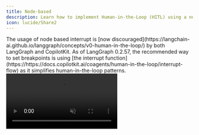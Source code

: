 ```yaml
---
title: Node-based
description: Learn how to implement Human-in-the-Loop (HITL) using a node-based flow.
icon: lucide/Share2
---
```


<Callout type="error">
    The usage of node based interrupt is [now discouraged](https://langchain-ai.github.io/langgraph/concepts/v0-human-in-the-loop/) by both LangGraph and CopilotKit.
    As of LangGraph 0.2.57, the recommended way to set breakpoints is using [the interrupt function](https://https://docs.copilotkit.ai/coagents/human-in-the-loop/interrupt-flow) as it simplifies human-in-the-loop patterns.
</Callout>

<video src="https://cdn.copilotkit.ai/docs/copilotkit/images/coagents/node-hitl.mp4" className="rounded-lg shadow-xl" loop playsInline controls autoPlay muted />

<Callout type="info">
  Pictured above is the [coagent starter](https://github.com/copilotkit/copilotkit/tree/main/examples/coagents-starter) with
  the implementation below applied!
</Callout>

## What is this?
[Node based flows](https://langchain-ai.github.io/langgraph/concepts/v0-human-in-the-loop/#dynamic-breakpoints) are predicated on LangGraph concept
of `breakpoints` which will interrupt a node before or after its execution to allow for user input.

CopilotKit allows you to add custom UI to take user input and then pass it back to the agent upon completion.

## Why should I use this?

Human-in-the-loop is a powerful way to implement complex workflows that are production ready. By having a human in the loop,
you can ensure that the agent is always making the right decisions and ultimately is being steered in the right direction.

Node-based flows are a great way to implement HITL for more complex workflows where you want to ensure the agent is aware
of everything that has happened during a HITL interaction. This is contrasted with interrupt-based flows, where the agent
is interrupted and then resumes execution from where it left off, unaware of the context of the interaction by default.

## Implementation

<Steps>
    <Step>
        ### Run and connect your agent
        <RunAndConnectAgentSnippet />
    </Step>
    
    <Step>
      ### Install the CopilotKit SDK
      <InstallSDKSnippet components={props.components}/>
    </Step>

    <Step>
        ### Add a `useCopilotAction` to your Frontend
        First, we'll create a component that renders the agent's essay draft and waits for user approval.

        ```tsx title="ui/app/page.tsx"
        import { useCopilotAction } from "@copilotkit/react-core"
        import { Markdown } from "@copilotkit/react-ui"

        function YourMainContent() {
          // ...

          useCopilotAction({ 
            name: "writeEssay",
            available: "remote",
            description: "Writes an essay and takes the draft as an argument.",
            parameters: [
              { name: "draft", type: "string", description: "The draft of the essay", required: true },
            ],
            // [!code highlight:25]
            renderAndWaitForResponse: ({ args, respond, status }) => {
              return (
                <div>
                  <Markdown content={args.draft || 'Preparing your draft...'} />
                  
                  <div className={`flex gap-4 pt-4 ${status !== "executing" ? "hidden" : ""}`}>
                    <button 
                      onClick={() => respond?.("CANCEL")}
                      disabled={status !== "executing"}
                      className="border p-2 rounded-xl w-full"
                    >
                      Try Again
                    </button>
                    <button
                      onClick={() => respond?.("SEND")}
                      disabled={status !== "executing"} 
                      className="bg-blue-500 text-white p-2 rounded-xl w-full"
                    >
                      Approve Draft
                    </button>
                  </div>
                </div>
              );
            },
          });

          // ...
        }
        ```
    </Step>

    <Step>
    ### Setup the LangGraph Agent
    Now we'll setup the LangGraph agent. Node-based flows are hard to understand without a complete example, so below
    is the complete implementation of the agent with explanations.

    Some main things to note:
    - The agent's state inherits from `CopilotKitState` to bring in the CopilotKit actions.
    - CopilotKit's actions are binded to the model as tools.
    - If the `writeEssay` action is found in the model's response, the agent will transition to the `user_feedback_node`.
    - The agent is interrupted before the `user_feedback_node` to allow for user input.

    <Tabs groupId="language" items={["Python", "TypeScript"]}>
      <Tab value="Python">
        ```python title="agent/sample_agent/agent.py"
        from typing_extensions import Literal
        from langchain_openai import ChatOpenAI
        from langchain_core.messages import SystemMessage, AIMessage
        from langchain_core.runnables import RunnableConfig
        from langgraph.graph import StateGraph, END
        from langgraph.checkpoint.memory import MemorySaver
        from langgraph.types import Command
        from copilotkit import CopilotKitState

        # 1. Define our agent's state and inherit from CopilotKitState, this brings in the CopilotKit actions
        class AgentState(CopilotKitState): # [!code highlight]
            # 1.1 Define any other state variables
            pass

        # 2. Define the chat node, this will be where the agent will talk to user and
        #    decide if it needs to call the writeEssay tool
        async def chat_node(state: AgentState, config: RunnableConfig) -> Command[Literal["user_feedback_node", "__end__"]]:
            # 2.1 Define the model and bind CopilotKit's actions as tools
            model = ChatOpenAI(model="gpt-4o")
            model_with_tools = model.bind_tools([*state.get("copilotkit", {}).get("actions", [])]) # [!code highlight]

            # 2.2 Define the system message
            system_message = SystemMessage(
                content="You write essays. Use your tools to write an essay, don't just write it in plain text."
            )

            # 2.3 Run the model to generate a response
            response = await model_with_tools.ainvoke([
                system_message,
                *state["messages"],
            ], config)

            # [!code highlight:6]
            # 2.4 Check for the writeEssay tool call and, if found, go  to the
            #     user_feedback_node to handle the user's response
            if isinstance(response, AIMessage) and response.tool_calls:
                if response.tool_calls[0].get("name") == "writeEssay":
                    return Command(goto="interrupt_node", update={"messages": response})

            # 2.5 If no tool call is found, end the agent
            return Command(goto=END, update={"messages": response})

        # 3. Define an empty interrupt node to act as buffer as we use the interrupt_after property
        def interrupt_node(state: AgentState, config: RunnableConfig):
          pass

        # 4. Define the user_feedback_node, this node will be interrupted before execution
        #    where CopilotKit's renderAndWaitForResponse provide the user's response.
        def user_feedback_node(state: AgentState, config: RunnableConfig) -> Command[Literal["chat_node"]]:
            # [!code highlight:4]
            # 3.1 Get the last message from the state, this will be 
            #     what is returned by respond() in the frontend
            last_message = state["messages"][-1]

            # 3.2 If the user declined the essay, ask them how they'd like to improve it
            if last_message.content != "SEND":
                return Command(goto="chat_node", update={
                    "messages": [SystemMessage(content="The user declined they essay, please ask them how they'd like to improve it")]
                })

            # 3.3 If the user approved the essay, ask them if they'd like anything else
            return Command(goto="chat_node", update={
                "messages": [SystemMessage(content="The user approved the essay, ask them if they'd like anything else")]
            })

        # 5. Configure the workflow
        workflow = StateGraph(AgentState)
        workflow.add_node("chat_node", chat_node)
        workflow.add_node("interrupt_node", interrupt_node)
        workflow.add_node("user_feedback_node", user_feedback_node)
        workflow.add_edge("interrupt_node", "user_feedback_node")
        workflow.set_entry_point("chat_node")

        # [!code highlight:3]
        # 6. Compile the workflow and set the interrupt_after property
        graph = workflow.compile(MemorySaver(), interrupt_after=["interrupt_node"])
        ```
      </Tab>
      <Tab value="TypeScript">
        ```tsx title="agent/sample_agent/agent.ts"
        import { z } from "zod";
        import { RunnableConfig } from "@langchain/core/runnables";
        import { tool } from "@langchain/core/tools";
        import { ToolNode } from "@langchain/langgraph/prebuilt";
        import { AIMessage, HumanMessage, SystemMessage, ToolMessage } from "@langchain/core/messages";
        import { Command, END, MemorySaver, START, StateGraph } from "@langchain/langgraph";
        import { Annotation } from "@langchain/langgraph";
        import { ChatOpenAI } from "@langchain/openai";

        // // 1. Import necessary helpers for CopilotKit actions
        import { convertActionsToDynamicStructuredTools } from "@copilotkit/sdk-js/langgraph";
        import { CopilotKitStateAnnotation } from "@copilotkit/sdk-js/langgraph";

        // 2. Define graph state, inherit from CopilotKitState to bring in CopilotKit actions
        //    and messages.
        export const AgentStateAnnotation = Annotation.Root({
            ...CopilotKitStateAnnotation.spec,
        });
        export type AgentState = typeof AgentStateAnnotation.State;

        // 3. Define the chat node, this will be the main entry point that a user interacts with
        async function chatNode(state: AgentState, config: RunnableConfig) {
          // 3.1 Define the model, lower temperature for deterministic responses
          const model = new ChatOpenAI({ temperature: 0, model: "gpt-4o" });

          // 3.2 Bind the tools to the model, include CopilotKit actions. This allows
          //     the model to call tools that are defined in CopilotKit by the frontend.
          const modelWithTools = model.bindTools!(
            [ ...convertActionsToDynamicStructuredTools(state.copilotkit?.actions || [])],
          );

          // 3.3 Define the system message, which will be used to guide the model.
          const systemMessage = new SystemMessage({
            content: `You are a helpful assistant.`,
          });

          // 3.4 Invoke the model with the system message and the messages in the state
          const response = await modelWithTools.invoke(
            [systemMessage, ...state.messages],
            config
          );

          // 3.5 Check if the response contains a tool call
          if (response.tool_calls?.length) {
            const toolCall = response.tool_calls[0];

            // 3.5.1 If the tool call is "writeEssay", we need to get feedback from the user
            //       by going to the getFeedback node which will be interrupted after
            //       execution, giving CopilotKit a chance to get feedback from the user.
            //       
            //       The "writeEssay" tool is a CopilotKit action and is binded in step 3.2.
            if (toolCall.name === "writeEssay") {
              return new Command({
                goto: "getFeedback",
                update: {
                  messages: [response],
                }
              });
            }
          }

          // 3.6 If there was no tool call, we can just update message state and end the graph
          return new Command({
            goto: END,
            update: {
              messages: [response],
            }
          });
        }

        // 4. Target node for interruption, this node will be executed and after
        //    execution the graph be interrupted, waiting for CopilotKit to get feedback
        //    from the user.
        const getFeedback = async (state: AgentState) => {
          return state;
        }

        // 5. Node for handling the feedback awaited in the getFeedback node.
        const handleFeedback = async (state: AgentState) => {
          // 5.1 Get the last message from the state
          const userResponse = state.messages[state.messages.length - 1].content

          // 5.2 Process a informative message for the AI based on the user response
          const informativeMessage = userResponse === "SEND" ? 
            "The user accepted the essay, please ask them how you can help now." : 
            "The user declined the essay, please ask them how to improve it.";

          // 5.3 Return the new state with the informative message as a system message
          //     so it doesn't appear in the chat history.
          return {
            messages: [new SystemMessage(informativeMessage)],
          }
        }

        // 6. Define the graph and compile the graph
        export const graph = new StateGraph(AgentStateAnnotation)
          .addNode("chatNode", chatNode, { ends: ["getFeedback"] })
          .addNode("getFeedback", getFeedback)
          .addNode("handleFeedback", handleFeedback)
          .addEdge("__start__", "chatNode")
          .addEdge("getFeedback", "handleFeedback")
          .addEdge("handleFeedback", "chatNode")
          .compile({
            checkpointer: new MemorySaver(),
            interruptAfter: ["getFeedback"],
          });

        ```
      </Tab>
    </Tabs>
    </Step>
    <Step>
        ### Give it a try!
        Try asking your agent to write an essay about the benefits of AI. You'll see that it will generate an essay,
        stream the progress and eventually ask you to review it.
    </Step>
</Steps>